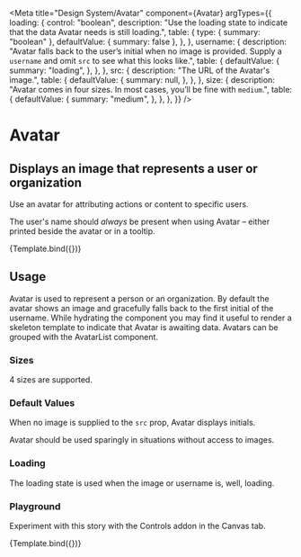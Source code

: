

<Meta
    title="Design System/Avatar"
    component={Avatar}
    argTypes={{
        loading: {
            control: "boolean",
            description: "Use the loading state to indicate that the data Avatar needs is still loading.",
            table: {
                type: { summary: "boolean" },
                defaultValue: { summary: false },
            },
        },
        username: {
            description: "Avatar falls back to the user’s initial when no image is provided. Supply a `username` and omit `src` to see what this looks like.",
            table: {
                defaultValue: {
                    summary: "loading",
                },
            },
        },
        src: {
            description: "The URL of the Avatar's image.",
            table: {
                defaultValue: {
                    summary: null,
                },
            },
        },
        size: {
            description: "Avatar comes in four sizes. In most cases, you’ll be fine with `medium`.",
            table: {
                defaultValue: {
                    summary: "medium",
                },
            },
        },
    }}
/>

# Avatar

## Displays an image that represents a user or organization

Use an avatar for attributing actions or content to specific users.

The user's name should _always_ be present when using Avatar – either printed beside the avatar or in a tooltip.


<Canvas>
    <Story
        name="standard"
        args={{
            size: "large",
            username: "Tom Coleman",
            src: "https://avatars2.githubusercontent.com/u/132554",
        }}
    >
        {Template.bind({})}
    </Story>
</Canvas>

<ArgsTable story="standard" />

## Usage

Avatar is used to represent a person or an organization. By default the avatar shows an image and gracefully falls back to the first initial of the username. While hydrating the component you may find it useful to render a skeleton template to indicate that Avatar is awaiting data. Avatars can be grouped with the AvatarList component.

### Sizes

4 sizes are supported.

<Story name="sizes">
    <div>
        <Avatar size="large" username="Tom Coleman" src="https://avatars2.githubusercontent.com/u/132554" />
        <Avatar size="medium" username="Tom Coleman" src="https://avatars2.githubusercontent.com/u/132554" />
        <Avatar size="small" username="Tom Coleman" src="https://avatars2.githubusercontent.com/u/132554" />
        <Avatar size="tiny" username="Tom Coleman" src="https://avatars2.githubusercontent.com/u/132554" />
    </div>
</Story>

### Default Values

When no image is supplied to the `src` prop, Avatar displays initials.

Avatar should be used sparingly in situations without access to images.

<Story name="initials">
    <div>
        <Avatar username="Tom Coleman" />
        <Avatar username="Dominic Nguyen" />
        <Avatar username="Kyle Suss" />
        <Avatar username="Michael Shilman" />
    </div>
</Story>

### Loading

The loading state is used when the image or username is, well, loading.

<Story name="loading">
    <div>
        <Avatar size="large" loading />
        <Avatar size="medium" loading />
        <Avatar size="small" loading />
        <Avatar size="tiny" loading />
    </div>
</Story>

### Playground

Experiment with this story with the Controls addon in the Canvas tab.

<Canvas>
    <Story
        name="controls"
        args={{
            loading: false,
            size: "tiny",
            username: "Dominic Nguyen",
            src: "https://avatars2.githubusercontent.com/u/263385",
        }}
    >
        {Template.bind({})}
    </Story>
</Canvas>
